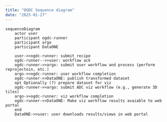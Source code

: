 ```yaml
---
title: "OGDC Sequence diagram"
date: "2025-01-27"
---
```


```mermaid
sequenceDiagram
    actor user
    participant ogdc-runner
    participant argo
    participant DataONE

    user->>ogdc-runner: submit recipe
    ogdc-runner-->>user: workflow ack
    ogdc-runner->>argo: submit user workflow and process (perform reprojectoin, etc.)
    argo->>ogdc-runner: user workflow completion
    ogdc-runner->>DataONE: publish transformed dataset
    opt Optionally (?) prepare dataset for viz
    ogdc-runner->>argo: submit ADC viz workflow (e.g., generate 3D tiles)
    argo->>ogdc-runner: viz workflow completion
    ogdc-runner->>DataONE: Make viz workflow results avaiable to web portal
    end
    DataONE->>user: user downloads results/views in web portal

```
